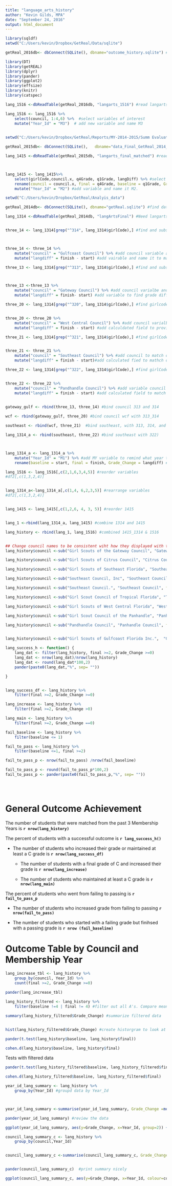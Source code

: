 ```yaml
---
title: "language_arts_history"
author: "Kevin Gilds, MPA"
date: "September 24, 2016"
output: html_document
---
```



```r


library(sqldf)
setwd("C:/Users/kevin/Dropbox/GetReal/Data/sqlite") 

getReal_2016db<- dbConnect(SQLite(), dbname="outcome_history.sqlite") #established connection with database

library(DT)
library(getREAL)
library(dplyr)
library(pander)
library(ggplot2)
library(effsize)
library(knitr)
library(catspec)

```

```r
lang_1516 <-dbReadTable(getReal_2016db, "langarts_1516") #read langarts1516 table

lang_1516 <- lang_1516 %>%
    select(council, 1:4,6) %>%  #select variables of interest
    mutate("Year_Id" = "M3")  # add new variable and name M3
    


```

```r

setwd("C:/Users/kevin/Dropbox/GetReal/Reports/MY-2014-2015/Summ Evaluation Report/data") #change working directory to find database

getReal_2015db<- dbConnect(SQLite(),   dbname="data_Final_GetReal_2014_2015.sqlite") #read database

lang_1415 <-dbReadTable(getReal_2015db, "langarts_final_matched") #read lang_1415



lang_1415 <- lang_1415%>% 
    select(girlCode,council.x, q4Grade, q1Grade, langDiff) %>% #select variables
    rename(council = council.x, final = q4Grade, baseline = q1Grade, Grade_Change =langDiff) %>%  #rename variable names to match rest of df
    mutate("Year_Id" = "M2") #add variable and name it M2. 

```



```r
setwd("C:/Users/kevin/Dropbox/GetReal/Analyis_data")

getReal_2014db<- dbConnect(SQLite(), dbname="getReal.sqlite") #find database 

lang_1314 <-dbReadTable(getReal_2014db, "langArtsFinal") #Need langarts table 13_14



```

```r
three_14 <- lang_1314[grep("^314", lang_1314$girlCode),] #find and subset council codes with 314



three_14 <- three_14 %>%
    mutate("council" = "Gulfcoast Council") %>% #add council variable and name it
    mutate("langdiff" = finish - start) #add vairable and name it to match other df

```



```r

three_13 <- lang_1314[grep("^313", lang_1314$girlCode),] #find and subset girl codess with 313



three_13 <-three_13 %>% 
    mutate("council" = "Gateway Council") %>% #add council varialbe and name it
    mutate("langdiff" = finish- start) #add variable to find grade difference for comparison


```

```r

three_20 <- lang_1314[grep("^320", lang_1314$girlCode),] #find girlcodes that start with 320 and subset them


three_20 <- three_20 %>%
    mutate("council" = "West Central Council") %>% #add council varialbe to summarize data and match other datasets
    mutate("langdiff" = finish - start) #add calculdated field to provide analyiss.


```


```r
three_21 <- lang_1314[grep("^321", lang_1314$girlCode),] #find girlCode that starts with 321 and subset them


three_21 <- three_21 %>%
    mutate("council" = "Southeast Council") %>% #add council to match other data sets and 
    mutate("langdiff" = finish - start)#add calculated fied to mathch other datasets for analysis


```


```r

three_22 <- lang_1314[grep("^322", lang_1314$girlCode),] #find girlCode records that start with 322 and subset theem


three_22 <- three_22 %>%
    mutate("council" = "Pandhandle Council") %>% #add variable council to summarize data and match other datasets
    mutate("langdiff" = finish - start) #add calculated field to match other datasets 
   

```


```r

gateway_gulf <- rbind(three_13, three_14) #bind council 313 and 314

wcf <- rbind(gateway_gulf, three_20) #bind council wcf with 313_314

southeast <- rbind(wcf, three_21)  #bind southeast, with 313, 314, and 320

lang_1314_a <- rbind(southeast, three_22) #bind southeast with 322)



lang_1314_a <- lang_1314_a %>%
    mutate("Year_Id" = "M1") %>% #add MY variable to remind what year this is
    rename(baseline = start, final = finish, Grade_Change = langdiff) # re-name variable to match other set and merge all togheter

```

```r
lang_1516 <- lang_1516[,c(2,1,6,3,4,5)] #reorder variables
#df2[,c(1,3,2,4)]



```



```r
lang_1314_a<-lang_1314_a[,c(1,4, 6,2,3,5)] #rearrange variables
#df2[,c(1,3,2,4)]



```

```r
lang_1415 <- lang_1415[,c(1,2,6, 4, 3, 5)] #reorder 1415



```

```r

lang_1 <-rbind(lang_1314_a, lang_1415) #combine 1314 and 1415

lang_history <- rbind(lang_1, lang_1516) #combined 1415_1314 & 1516



```



```r
## Change council names to be consistent wiht how they displayed with the surveys
lang_history$council <-sub("Girl Scouts of the Gateway Council", "Gateway Council", fixed=TRUE, lang_history$council)

lang_history$council <-sub("Girl Scouts of Citrus Council", "Citrus Council", fixed=TRUE, lang_history$council)

lang_history$council <-sub("Girl Scouts of Southeast Florida", "Southeast Council", fixed=TRUE, lang_history$council)

lang_history$council <-sub("Southeast Council, Inc", "Southeast Council", fixed=TRUE, lang_history$council)

lang_history$council <-sub("Southeast Council.", "Southeast Council", fixed=TRUE, lang_history$council)

lang_history$council <-sub("Girl Scout Council of Tropical Florida", "Tropical Council", fixed = TRUE, lang_history$council)

lang_history$council <-sub("Girl Scouts of West Central Florida", "West Central Council", fixed = TRUE, lang_history$council)

lang_history$council <-sub("Girl Scout Council of the Panhandle", "Panhandle Council", fixed = TRUE, lang_history$council)

lang_history$council <-sub("Pandhandle Council", "Panhandle Council", fixed = TRUE, lang_history$council)


lang_history$council <-sub("Girl Scouts of Gulfcoast Florida Inc.",  "Gulfcoast Council", fixed = TRUE, lang_history$council)

```




```r

lang_success_h <- function() {
    lang_dat <- filter(lang_history, final >=2, Grade_Change >=0)
    lang_dat <- nrow(lang_dat)/nrow(lang_history)
    lang_dat <- round(lang_dat*100,2)
    pander(paste0(lang_dat,"%", sep= ""))

}



```


```r
lang_success_df <- lang_history %>%
    filter(final >=2, Grade_Change >=0)


```

```r
lang_increase <- lang_history %>%
    filter(final >=2, Grade_Change >0)
```



```r
lang_main <- lang_history %>%
    filter(final >=2, Grade_Change ==0)


```



```r

fail_baseline <- lang_history %>%
    filter(baseline <= 1)


```



```r

fail_to_pass <- lang_history %>%
    filter(baseline <=1, final >=2)

fail_to_pass_p <- nrow(fail_to_pass) /nrow(fail_baseline)

fail_to_pass_p <- round(fail_to_pass_p*100,2)
fail_to_pass_p <- pander(paste0(fail_to_pass_p,"%", sep= ""))





```

# General Outcome Achievement

The number of students that were matched from the past 3 Membership Years is **`r nrow(lang_history)`**

The percent of students with a successful outcome is **`r lang_success_h()`**

* The number of students who increased their grade or maintained at least a C grade is **`r nrow(lang_success_df)`**

    * The number of students with a final grade of C and increased their grade is **`r nrow(lang_increase)`**
    
    * The number of students who maintained at least a C grade is **`r nrow(lang_main)`**


The percent of students who went from failing to passing is **`r fail_to_pass_p`**

*   The number of students who increased grade from failing to passing **`r nrow(fail_to_pass)`**

*   The number of students who started with a failing grade but finihsed with a passing grade is **`r nrow (fail_baseline)`**







# Outcome Table by Council and Membership Year
```r

lang_increase_tbl <- lang_history %>%
    group_by(council, Year_Id) %>%
    count(final >=2, Grade_Change >=0)
    
pander(lang_increase_tbl)
```











```r
lang_history_filtered <- lang_history %>%
    filter(baseline !=4 | final != 4) #filter out all A's. Compare means

summary(lang_history_filtered$Grade_Change) #summarize filtered data


hist(lang_history_filtered$Grade_Change) #create historgram to look at distribution


```


```r

pander(t.test(lang_history$baseline, lang_history$final))

cohen.d(lang_history$baseline, lang_history$final)

```


Tests with filtered data
```r

pander(t.test(lang_history_filtered$baseline, lang_history_filtered$final))

cohen.d(lang_history_filtered$baseline, lang_history_filtered$final)

```


```r

year_id_lang_summary <- lang_history %>%
    group_by(Year_Id) #groupd data by Year_Id



year_id_lang_summary <-summarise(year_id_lang_summary, Grade_Change =mean(Grade_Change)) #summarize Grade change by year id

pander(year_id_lang_summary) #review the data


```




```r

ggplot(year_id_lang_summary, aes(y=Grade_Change, x=Year_Id, group=2)) + geom_line() + geom_point() + labs (title= "Average Grade Change by Year")

```



```r

council_lang_summary_c <- lang_history %>%
    group_by(council,Year_Id)


council_lang_summary_c <-summarise(council_lang_summary_c, Grade_Change =mean(Grade_Change)) #summarize council grade change


pander(council_lang_summary_c)  #print summary nicely

ggplot(council_lang_summary_c, aes(y=Grade_Change, x=Year_Id, colour=council, group=2))  + geom_point(size=3) + labs(title= "Average Grade Change by Year and Council")   #graphical summary

```






